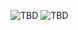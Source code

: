 ![TBD](/img/why-use-vault/regulatory-compliance_dark.png#dark-theme-only)
![TBD](/img/why-use-vault/regulatory-compliance_light.png#light-theme-only)